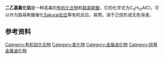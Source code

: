 {{Chembox
| ImageFile = Diethylaluminium chloride.png
|  ImageFile_Ref = {{chemboximage|correct|??}}
|  ImageSize = 121
|  ImageName = Skeletal formula of diethylaluminium chloride
| IUPACName = Chlorodiethylalumane 
| OtherNames = Chlorodiethylaluminium
| Section1= {{Chembox Identifiers
|  CASNo = 96-10-6
|   CASNo_Ref = {{cascite|correct|??}}
|  PubChem = 7277
|   PubChem_Ref = {{Pubchemcite|correct|PubChem}}
|  ChemSpiderID = 10413126
|   ChemSpiderID_Ref = {{chemspidercite|correct|chemspider}}
|  EINECS = 202-477-2
|  UNNumber = 3394
|  RTECS = BD0558000
|  Beilstein = 4123259
|  SMILES = CC[Al](Cl)CC
|  StdInChI = 1S/2C2H5.Al.ClH/c2*1-2;;/h2*1H2,2H3;;1H/q;;+1;/p-1
|   StdInChI_Ref = {{stdinchicite|correct|chemspider}}
|  StdInChIKey = YNLAOSYQHBDIKW-UHFFFAOYSA-M
|   StdInChIKey_Ref = {{stdinchicite|correct|chemspider}}
}}
| Section2 = {{Chembox Properties
|  C = 4
|  H = 10
|  Al = 1
|  Cl = 1
|  ExactMass = 120.028641468 g mol<sup>-1</sup>
|  Density = 0.961 g cm<sup>-1</sup>
|  MeltingPtC = −50
|  BoilingPtCL = 125
|  BoilingPtCH = 126
|   Boiling_notes = 50 mmHg
|  VaporPressure = 3 mmHg (60 °C)
}}
| Section3= {{Chembox Hazards
|  EUClass = {{Hazchem F}} {{Hazchem C}}
|  RPhrases = {{R14/15}}, {{R17}}, {{R34}}
|  SPhrases = {{S26}}, {{S36/37/39}}, {{S43}}, {{S45}}
|  NFPA-H = 3
|  NFPA-F = 4
|  NFPA-R = 2
|  NFPA-O = W
|  FlashPt = -18 °C
}}
}}
'''二乙基氯化铝'''是一种高毒的[[有机化合物|有机化合物]]和[[路易斯酸|路易斯酸]]，它的化学式为C<sub>4</sub>H<sub>10</sub>AlCl，可以作为路易斯酸催化[[Sakurai反应|Sakurai反应]]等有机反应。易燃。溶于己烷形成无色溶液。

==参考资料==
{{Reflist}}

{{铝化合物}}
{{Organic-compound-stub}}

[[Category:有机铝化合物|Category:有机铝化合物]]
[[Category:氯化物|Category:氯化物]]
[[Category:金属卤化物|Category:金属卤化物]]
[[Category:烷基金属卤化物|Category:烷基金属卤化物]]